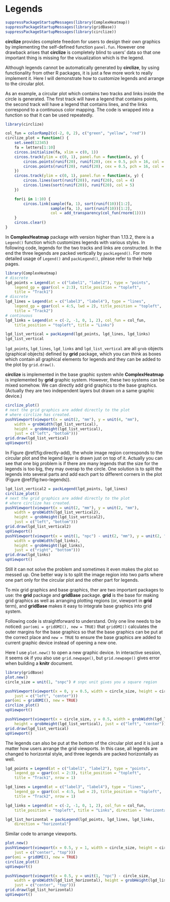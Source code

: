 # Legends {#legends}

```r
suppressPackageStartupMessages(library(ComplexHeatmap))
suppressPackageStartupMessages(library(gridBase))
suppressPackageStartupMessages(library(circlize))
```

**circlize** provides complete freedom for users to design their own graphics
by implementing the self-defined function `panel.fun`. However one drawback
arises that **circlize** is completely blind to users' data so that one
important thing is missing for the visualization which is the legend.

Although legends cannot be automatically generated by **circlize**, by using
functionality from other R packages, it is just a few more work to really
implement it. Here I will demonstrate how to customize legends and arrange to
the circular plot.

As an example, a circular plot which contains two tracks and links inside the
circle is generated. The first track will have a legend that contains points,
the second track will have a legend that contains lines, and the links
correspond to a continuous color mapping. The code is wrapped into a function
so that it can be used repeatedly.

```r
library(circlize)

col_fun = colorRamp2(c(-2, 0, 2), c("green", "yellow", "red"))
circlize_plot = function() {
    set.seed(12345)
    fa = letters[1:10]
    circos.initialize(fa, xlim = c(0, 1))
    circos.track(ylim = c(0, 1), panel.fun = function(x, y) {
        circos.points(runif(20), runif(20), cex = 0.5, pch = 16, col = 2)
        circos.points(runif(20), runif(20), cex = 0.5, pch = 16, col = 3)
    })
    circos.track(ylim = c(0, 1), panel.fun = function(x, y) {
        circos.lines(sort(runif(20)), runif(20), col = 4)
        circos.lines(sort(runif(20)), runif(20), col = 5)
    })

    for(i in 1:10) {
        circos.link(sample(fa, 1), sort(runif(10))[1:2], 
                    sample(fa, 1), sort(runif(10))[1:2],
                    col = add_transparency(col_fun(rnorm(1))))
    }
    circos.clear()
}
```

In **ComplexHeatmap** package with version higher than 1.13.2, there is a
`Legend()` function which customizes legends with various styles. In following
code, legends for the two tracks and links are constructed. In the end the
three legends are packed vertically by `packLegend()`. For more detailed usage
of `Legend()` and `packLegend()`, please refer to their help pages.

```r
library(ComplexHeatmap)
# discrete
lgd_points = Legend(at = c("label1", "label2"), type = "points", 
    legend_gp = gpar(col = 2:3), title_position = "topleft", 
    title = "Track1")
# discrete
lgd_lines = Legend(at = c("label3", "label4"), type = "lines", 
    legend_gp = gpar(col = 4:5, lwd = 2), title_position = "topleft", 
    title = "Track2")
# continuous
lgd_links = Legend(at = c(-2, -1, 0, 1, 2), col_fun = col_fun, 
    title_position = "topleft", title = "Links")

lgd_list_vertical = packLegend(lgd_points, lgd_lines, lgd_links)
lgd_list_vertical
```

`lgd_points`, `lgd_lines`, `lgd_links` and `lgd_list_vertical` are all `grob`
objects (graphical objects) defined by **grid** package, which you can think
as boxes which contain all graphical elements for legends and they can be
added to the plot by `grid.draw()`.

**circlize** is implemented in the base graphic system while
**ComplexHeatmap** is implemented by **grid** graphic system. However, these
two systems can be mixed somehow. We can directly add grid graphics to the base
graphics. (Actually they are two independent layers but drawn on a same
graphic device.)

```r
circlize_plot()
# next the grid graphics are added directly to the plot
# where circlize has created.
pushViewport(viewport(x = unit(2, "mm"), y = unit(4, "mm"), 
    width = grobWidth(lgd_list_vertical), 
    height = grobHeight(lgd_list_vertical), 
    just = c("left", "bottom")))
grid.draw(lgd_list_vertical)
upViewport()
```

In Figure \@ref(fig:directly-add), the whole image region corresponds to the
circular plot and the legend layer is drawn just on top of it. Actually you
can see that one big problem is if there are many legends that the size for
the legends is too big, they may overap to the circle. One solution is to
split the legends into several parts and add each part to different corners in
the plot (Figure \@ref(fig:two-legends)).

```r
lgd_list_vertical2 = packLegend(lgd_points, lgd_lines)
circlize_plot()
# next the grid graphics are added directly to the plot
# where circlize has created.
pushViewport(viewport(x = unit(2, "mm"), y = unit(2, "mm"), 
    width = grobWidth(lgd_list_vertical2), 
    height = grobHeight(lgd_list_vertical2), 
    just = c("left", "bottom")))
grid.draw(lgd_list_vertical2)
upViewport()
pushViewport(viewport(x = unit(1, "npc") - unit(2, "mm"), y = unit(2, "mm"), 
    width = grobWidth(lgd_links), 
    height = grobHeight(lgd_links), 
    just = c("right", "bottom")))
grid.draw(lgd_links)
upViewport()
```

Still it can not solve the problem and sometimes it even makes the plot so
messed up. One better way is to split the image region into two parts where
one part only for the circular plot and the other part for legends.

To mix grid graphics and base graphics, ther are two important packages to
use: the **grid** package and **gridBase** package. **grid** is the base for
making grid graphics as well as arranging plotting regions (or, viewport in
**grid** term), and **gridBase** makes it easy to integrate base graphics into
grid system.

Following code is straightforward to understand. Only one line needs to be
noticed: `par(omi = gridOMI(), new = TRUE)` that `gridOMI()` calculates the
outer margins for the base graphics so that the base graphics can be put at
the correct place and `new = TRUE` to ensure the base graphics are added to
current graphic device instead of opening a new one.

Here I use `plot.new()` to open a new graphic device. In interactive session,
it seems ok if you also use `grid.newpage()`, but `grid.newpage()` gives error
when building a **knitr** document.

```r
library(gridBase)
plot.new()
circle_size = unit(1, "snpc") # snpc unit gives you a square region

pushViewport(viewport(x = 0, y = 0.5, width = circle_size, height = circle_size,
    just = c("left", "center")))
par(omi = gridOMI(), new = TRUE)
circlize_plot()
upViewport()

pushViewport(viewport(x = circle_size, y = 0.5, width = grobWidth(lgd_list_vertical), 
    height = grobHeight(lgd_list_vertical), just = c("left", "center")))
grid.draw(lgd_list_vertical)
upViewport()
```

The legends can also be put at the bottom of the circular plot and it is just
a matter how users arrange the grid viewports. In this case, all legends are
changed to horizontal style, and three legends are packed horizontally as
well.

```r
lgd_points = Legend(at = c("label1", "label2"), type = "points", 
    legend_gp = gpar(col = 2:3), title_position = "topleft", 
    title = "Track1", nrow = 1)

lgd_lines = Legend(at = c("label3", "label4"), type = "lines", 
    legend_gp = gpar(col = 4:5, lwd = 2), title_position = "topleft", 
    title = "Track2", nrow = 1)

lgd_links = Legend(at = c(-2, -1, 0, 1, 2), col_fun = col_fun, 
    title_position = "topleft", title = "Links", direction = "horizontal")

lgd_list_horizontal = packLegend(lgd_points, lgd_lines, lgd_links, 
    direction = "horizontal")
```

Similar code to arrange viewports.

```r
plot.new()
pushViewport(viewport(x = 0.5, y = 1, width = circle_size, height = circle_size,
    just = c("center", "top")))
par(omi = gridOMI(), new = TRUE)
circlize_plot()
upViewport()

pushViewport(viewport(x = 0.5, y = unit(1, "npc") - circle_size, 
    width = grobWidth(lgd_list_horizontal), height = grobHeight(lgd_list_horizontal), 
    just = c("center", "top")))
grid.draw(lgd_list_horizontal)
upViewport()
```

